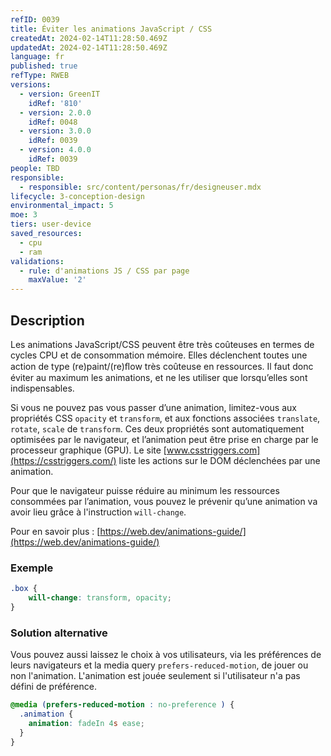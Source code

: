 ```yaml
---
refID: 0039
title: Éviter les animations JavaScript / CSS
createdAt: 2024-02-14T11:28:50.469Z
updatedAt: 2024-02-14T11:28:50.469Z
language: fr
published: true
refType: RWEB
versions:
  - version: GreenIT
    idRef: '810'
  - version: 2.0.0
    idRef: 0048
  - version: 3.0.0
    idRef: 0039
  - version: 4.0.0
    idRef: 0039
people: TBD
responsible:
  - responsible: src/content/personas/fr/designeuser.mdx
lifecycle: 3-conception-design
environmental_impact: 5
moe: 3
tiers: user-device
saved_resources:
  - cpu
  - ram
validations:
  - rule: d'animations JS / CSS par page
    maxValue: '2'
---
```


## Description

Les animations JavaScript/CSS peuvent être très coûteuses en termes de cycles CPU et de consommation mémoire.
Elles déclenchent toutes une action de type (re)paint/(re)ﬂow très coûteuse en ressources. Il faut donc éviter au maximum les animations, et ne les utiliser que lorsqu’elles sont indispensables.

Si vous ne pouvez pas vous passer d’une animation, limitez-vous aux propriétés CSS `opacity` et `transform`, et aux fonctions associées `translate`, `rotate`, `scale` de `transform`. Ces deux propriétés sont automatiquement optimisées par le navigateur, et l’animation peut être prise en charge par le processeur graphique (GPU). Le site [www.csstriggers.com](https://csstriggers.com/) liste les actions sur le DOM déclenchées par une animation.

Pour que le navigateur puisse réduire au minimum les ressources consommées par l’animation, vous pouvez le prévenir qu’une animation va avoir lieu grâce à l'instruction `will-change`.

Pour en savoir plus :
[https://web.dev/animations-guide/](https://web.dev/animations-guide/)

### Exemple

```css
.box {
    will-change: transform, opacity;
}
```

### Solution alternative

Vous pouvez aussi laissez le choix à vos utilisateurs, via les préférences de leurs navigateurs et la media query `prefers-reduced-motion`, de jouer ou non l'animation. L'animation est jouée seulement si l'utilisateur n'a pas défini de préférence.

```css
@media (prefers-reduced-motion : no-preference ) {
  .animation {
    animation: fadeIn 4s ease;
  }
}
```
